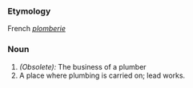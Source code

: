 ===Etymology===
French ''[[plomberie]]''
===Noun===
#''(Obsolete):'' The business of a plumber
#A place where plumbing is carried on; lead works.